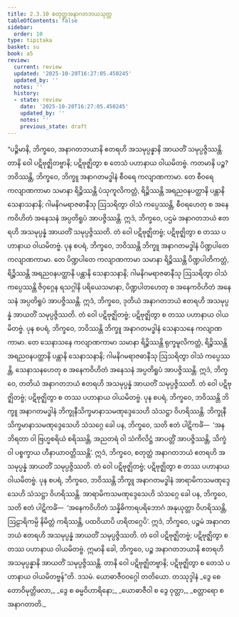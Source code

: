 ```yaml
---
title: 2.3.10 စတုတ္ထအနာဂတဘယသုတ္တ
tableOfContents: false
sidebar:
  order: 10
type: tipitaka
basket: su
book: a5
review:
  current: review
  updated: '2025-10-20T16:27:05.450245'
  updated_by: ''
  notes: ''
  history:
  - state: review
    date: '2025-10-20T16:27:05.450245'
    updated_by: ''
    notes: ''
    previous_state: draft
---
```



<DynamicBreadcrumb />


<ReviewStatus review={frontmatter.review} showDetails={true} />

<HypothesisAnnotation frontmatter={frontmatter} />

<Division number="80" book="a5" e="ch" v="16" p="95">

<Paragraph number="521" book="a5">
“ပဉ္စိမာနိ, ဘိက္ခဝေ, အနာဂတဘယာနိ ဧတရဟိ အသမုပ္ပန္နာနိ အာယတိံ သမုပ္ပဇ္ဇိဿန္တိ. တာနိ ဝေါ ပဋိဗုဇ္ဈိတဗ္ဗာနိ; ပဋိဗုဇ္ဈိတွာ စ တေသံ ပဟာနာယ ဝါယမိတဗ္ဗံ.
</Paragraph>

<Paragraph number="522" book="a5">
ကတမာနိ ပဉ္စ? ဘဝိဿန္တိ, ဘိက္ခဝေ, ဘိက္ခူ အနာဂတမဒ္ဓါနံ စီဝရေ ကလျာဏကာမာ. တေ စီဝရေ ကလျာဏကာမာ သမာနာ ရိဉ္စိဿန္တိ ပံသုကူလိကတ္တံ, ရိဉ္စိဿန္တိ အရညဝနပတ္ထာနိ ပန္တာနိ သေနာသနာနိ; ဂါမနိဂမရာဇဓာနီသု ဩသရိတွာ ဝါသံ ကပ္ပေဿန္တိ, စီဝရဟေတု စ အနေကဝိဟိတံ အနေသနံ အပ္ပတိရူပံ အာပဇ္ဇိဿန္တိ. ဣဒံ, ဘိက္ခဝေ, ပဌမံ အနာဂတဘယံ ဧတရဟိ အသမုပ္ပန္နံ အာယတိံ သမုပ္ပဇ္ဇိဿတိ. တံ ဝေါ ပဋိဗုဇ္ဈိတဗ္ဗံ; ပဋိဗုဇ္ဈိတွာ စ တဿ ပဟာနာယ ဝါယမိတဗ္ဗံ.
</Paragraph>

<Paragraph number="523" book="a5">
ပုန စပရံ, ဘိက္ခဝေ, ဘဝိဿန္တိ ဘိက္ခူ အနာဂတမဒ္ဓါနံ ပိဏ္ဍပါတေ ကလျာဏကာမာ. တေ ပိဏ္ဍပါတေ ကလျာဏကာမာ သမာနာ ရိဉ္စိဿန္တိ ပိဏ္ဍပါတိကတ္တံ, ရိဉ္စိဿန္တိ အရညဝနပတ္ထာနိ ပန္တာနိ သေနာသနာနိ; ဂါမနိဂမရာဇဓာနီသု ဩသရိတွာ ဝါသံ ကပ္ပေဿန္တိ ဇိဝှဂ္ဂေန ရသဂ္ဂါနိ ပရိယေသမာနာ, ပိဏ္ဍပါတဟေတု စ အနေကဝိဟိတံ အနေသနံ အပ္ပတိရူပံ အာပဇ္ဇိဿန္တိ. ဣဒံ, ဘိက္ခဝေ, ဒုတိယံ အနာဂတဘယံ ဧတရဟိ အသမုပ္ပန္နံ အာယတိံ သမုပ္ပဇ္ဇိဿတိ. တံ ဝေါ ပဋိဗုဇ္ဈိတဗ္ဗံ; ပဋိဗုဇ္ဈိတွာ စ တဿ ပဟာနာယ ဝါယမိတဗ္ဗံ.
</Paragraph>

<Paragraph number="524" book="a5">
ပုန စပရံ, ဘိက္ခဝေ, ဘဝိဿန္တိ ဘိက္ခူ အနာဂတမဒ္ဓါနံ သေနာသနေ ကလျာဏကာမာ. တေ သေနာသနေ ကလျာဏကာမာ သမာနာ ရိဉ္စိဿန္တိ ရုက္ခမူလိကတ္တံ, ရိဉ္စိဿန္တိ အရညဝနပတ္ထာနိ ပန္တာနိ သေနာသနာနိ; ဂါမနိဂမရာဇဓာနီသု ဩသရိတွာ ဝါသံ ကပ္ပေဿန္တိ, သေနာသနဟေတု စ အနေကဝိဟိတံ အနေသနံ အပ္ပတိရူပံ အာပဇ္ဇိဿန္တိ. ဣဒံ, ဘိက္ခဝေ, တတိယံ အနာဂတဘယံ ဧတရဟိ အသမုပ္ပန္နံ အာယတိံ သမုပ္ပဇ္ဇိဿတိ. တံ ဝေါ ပဋိဗုဇ္ဈိတဗ္ဗံ; ပဋိဗုဇ္ဈိတွာ စ တဿ ပဟာနာယ ဝါယမိတဗ္ဗံ.
</Paragraph>

<Paragraph number="525" book="a5">
ပုန စပရံ, ဘိက္ခဝေ, ဘဝိဿန္တိ ဘိက္ခူ အနာဂတမဒ္ဓါနံ ဘိက္ခုနီသိက္ခမာနာသမဏုဒ္ဒေသေဟိ သံသဋ္ဌာ ဝိဟရိဿန္တိ. ဘိက္ခုနီသိက္ခမာနာသမဏုဒ္ဒေသေဟိ သံသဂ္ဂေ ခေါ ပန, ဘိက္ခဝေ, သတိ ဧတံ ပါဋိကင်္ခံ—  ‘အနဘိရတာ ဝါ ဗြဟ္မစရိယံ စရိဿန္တိ, အညတရံ ဝါ သံကိလိဋ္ဌံ အာပတ္တိံ အာပဇ္ဇိဿန္တိ, သိက္ခံ ဝါ ပစ္စက္ခာယ ဟီနာယာဝတ္တိဿန္တိ’. ဣဒံ, ဘိက္ခဝေ, စတုတ္ထံ အနာဂတဘယံ ဧတရဟိ အသမုပ္ပန္နံ အာယတိံ သမုပ္ပဇ္ဇိဿတိ. တံ ဝေါ ပဋိဗုဇ္ဈိတဗ္ဗံ; ပဋိဗုဇ္ဈိတွာ စ တဿ ပဟာနာယ ဝါယမိတဗ္ဗံ.
</Paragraph>

<Paragraph number="526" book="a5">
ပုန စပရံ, ဘိက္ခဝေ, ဘဝိဿန္တိ ဘိက္ခူ အနာဂတမဒ္ဓါနံ အာရာမိကသမဏုဒ္ဒေသေဟိ သံသဋ္ဌာ ဝိဟရိဿန္တိ. အာရာမိကသမဏုဒ္ဒေသေဟိ သံသဂ္ဂေ ခေါ ပန, ဘိက္ခဝေ, သတိ ဧတံ ပါဋိကင်္ခံ—  ‘အနေကဝိဟိတံ သန္နိဓိကာရပရိဘောဂံ အနုယုတ္တာ ဝိဟရိဿန္တိ, ဩဠာရိကမ္ပိ နိမိတ္တံ ကရိဿန္တိ, ပထဝိယာပိ ဟရိတဂ္ဂေပိ’. ဣဒံ, ဘိက္ခဝေ, ပဉ္စမံ အနာဂတဘယံ ဧတရဟိ အသမုပ္ပန္နံ အာယတိံ သမုပ္ပဇ္ဇိဿတိ. တံ ဝေါ ပဋိဗုဇ္ဈိတဗ္ဗံ; ပဋိဗုဇ္ဈိတွာ စ တဿ ပဟာနာယ ဝါယမိတဗ္ဗံ.
</Paragraph>

<Paragraph number="527" book="a5">
ဣမာနိ ခေါ, ဘိက္ခဝေ, ပဉ္စ အနာဂတဘယာနိ ဧတရဟိ အသမုပ္ပန္နာနိ အာယတိံ သမုပ္ပဇ္ဇိဿန္တိ. တာနိ ဝေါ ပဋိဗုဇ္ဈိတဗ္ဗာနိ; ပဋိဗုဇ္ဈိတွာ စ တေသံ ပဟာနာယ ဝါယမိတဗ္ဗန်”တိ.

</Paragraph>
</Division>

<Paragraph number="528" type="center" book="a5">
ဒသမံ.



</Paragraph>

<Paragraph number="529" type="center" book="a5">
ယောဓာဇီဝဝဂ္ဂေါ တတိယော.



</Paragraph>

<Paragraph number="530" type="center" book="a5">
တဿုဒ္ဒါနံ


</Paragraph>

<Paragraph number="531" type="verses" book="a5">
_ဒွေ စေတောဝိမုတ္တိဖလာ,_  
_ဒွေ စ ဓမ္မဝိဟာရိနော;_  
_ယောဓာဇီဝါ စ ဒွေ ဝုတ္တာ,_  
_စတ္တာရော စ အနာဂတာတိ._
</Paragraph>